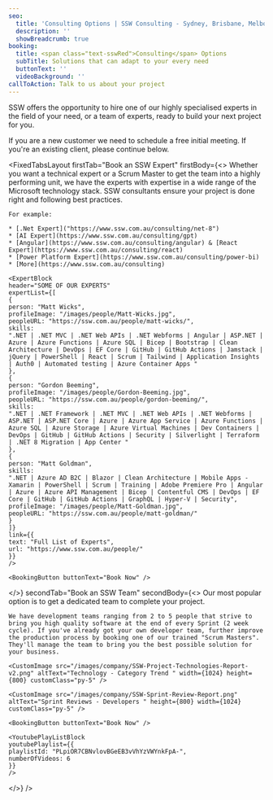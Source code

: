 ```yaml
---
seo:
  title: 'Consulting Options | SSW Consulting - Sydney, Brisbane, Melbourne'
  description: ''
  showBreadcrumb: true
booking:
  title: <span class="text-sswRed">Consulting</span> Options
  subTitle: Solutions that can adapt to your every need
  buttonText: ''
  videoBackground: ''
callToAction: Talk to us about your project
---
```


SSW offers the opportunity to hire one of our highly specialised experts in the field of your need, or a team of experts, ready to build your next project for you.

If you are a new customer we need to schedule a free initial meeting. If you're an existing client, please continue below.

<FixedTabsLayout
  firstTab="Book an SSW Expert"
  firstBody={<>
    Whether you want a technical expert or a Scrum Master to get the team into a highly performing unit, we have the experts with expertise in a wide range of the Microsoft technology stack. SSW consultants ensure your project is done right and following best practices.
    
    For example:
    
    * [.Net Expert]("https://www.ssw.com.au/consulting/net-8")
    * [AI Expert](https://www.ssw.com.au/consulting/gpt)
    * [Angular](https://www.ssw.com.au/consulting/angular) & [React Expert](https://www.ssw.com.au/consulting/react)
    * [Power Platform Expert](https://www.ssw.com.au/consulting/power-bi)
    * [More](https://www.ssw.com.au/consulting)
    
    <ExpertBlock
    header="SOME OF OUR EXPERTS"
    expertList={[
    {
    person: "Matt Wicks",
    profileImage: "/images/people/Matt-Wicks.jpg",
    peopleURL: "https://ssw.com.au/people/matt-wicks/",
    skills:
    ".NET | .NET MVC | .NET Web APIs | .NET Webforms | Angular | ASP.NET | Azure | Azure Functions | Azure SQL | Bicep | Bootstrap | Clean Architecture | DevOps | EF Core | GitHub | GitHub Actions | Jamstack | jQuery | PowerShell | React | Scrum | Tailwind | Application Insights | Auth0 | Automated testing | Azure Container Apps "
    },
    {
    person: "Gordon Beeming",
    profileImage: "/images/people/Gordon-Beeming.jpg",
    peopleURL: "https://ssw.com.au/people/gordon-beeming/",
    skills:
    ".NET | .NET Framework | .NET MVC | .NET Web APIs | .NET Webforms | ASP.NET | ASP.NET Core | Azure | Azure App Service | Azure Functions | Azure SQL | Azure Storage | Azure Virtual Machines | Dev Containers | DevOps | GitHub | GitHub Actions | Security | Silverlight | Terraform | .NET 8 Migration | App Center "
    },
    {
    person: "Matt Goldman",
    skills:
    ".NET | Azure AD B2C | Blazor | Clean Architecture | Mobile Apps - Xamarin | PowerShell | Scrum | Training | Adobe Premiere Pro | Angular | Azure | Azure API Management | Bicep | Contentful CMS | DevOps | EF Core | GitHub | GitHub Actions | GraphQL | Hyper-V | Security",
    profileImage: "/images/people/Matt-Goldman.jpg",
    peopleURL: "https://ssw.com.au/people/matt-goldman/"
    }
    ]}
    link={{
    text: "Full List of Experts",
    url: "https://www.ssw.com.au/people/"
    }}
    />
    
    <BookingButton buttonText="Book Now" />
  </>}
  secondTab="Book an SSW Team"
  secondBody={<>
    Our most popular option is to get a dedicated team to complete your project.
    
    We have development teams ranging from 2 to 5 people that strive to bring you high quality software at the end of every Sprint (2 week cycle). If you've already got your own developer team, further improve the production process by booking one of our trained "Scrum Masters". They'll manage the team to bring you the best possible solution for your business.
    
    <CustomImage src="/images/company/SSW-Project-Technologies-Report-v2.png" altText="Technology - Category Trend " width={1024} height={800} customClass="py-5" />
    
    <CustomImage src="/images/company/SSW-Sprint-Review-Report.png" altText="Sprint Reviews - Developers " height={800} width={1024} customClass="py-5" />
    
    <BookingButton buttonText="Book Now" />
    
    <YoutubePlayListBlock
    youtubePlaylist={{
    playlistId: "PLpiOR7CBNvlovBGeEB3vVhYzVWYnkFpA-",
    numberOfVideos: 6
    }}
    />
  </>}
/>
